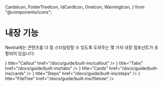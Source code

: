   CardsIcon,
  FolderTreeIcon,
  IdCardIcon,
  OneIcon,
  WarningIcon,
} from "@components/icons";

# 내장 기능

Nextra에는 콘텐츠를 더 잘 스타일링할 수 있도록 도와주는 몇 가지 내장 컴포넌트가 포함되어 있습니다:

<Cards>
  <Card
    icon={<WarningIcon />}
    title="Callout"
    href="/docs/guide/built-ins/callout"
  />
  <Card icon={<CardsIcon />} title="Tabs" href="/docs/guide/built-ins/tabs" />
  <Card
    icon={<IdCardIcon />}
    title="Cards"
    href="/docs/guide/built-ins/cards"
  />
  <Card icon={<OneIcon />} title="Steps" href="/docs/guide/built-ins/steps" />
  <Card
    icon={<FolderTreeIcon className="h-5 w-5" />}
    title="FileTree"
    href="/docs/guide/built-ins/filetree"
  />
</Cards>
